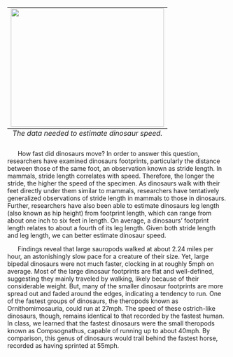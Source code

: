 <table class="image" align = "right" >
<caption align="bottom"><i>The data needed to estimate dinosaur speed.</i></caption>
<tr><td><img src="http://userhome.brooklyn.cuny.edu/grocha/lab/images/stride.jpg" width="350" height="270" ></td></tr>
</table>

&nbsp;&nbsp;&nbsp;&nbsp;&nbsp; How fast did dinosaurs move? In order to answer this question, researchers have examined dinosaurs footprints, particularly the distance between those of the same foot, an observation known as stride length. In mammals, stride length correlates with speed. Therefore, the longer the stride, the higher the speed of the specimen. As dinosaurs walk with their feet directly under them similar to mammals, researchers have tentatively generalized observations of stride length in mammals to those in dinosaurs. Further, researchers have also been able to estimate dinosaurs leg length (also known as hip height) from footprint length, which can range from about one inch to six feet in length. On average, a dinosaurs’ footprint length relates to about a fourth of its leg length. Given both stride length and leg length, we can better estimate dinosaur speed.

&nbsp;&nbsp;&nbsp;&nbsp;&nbsp; Findings reveal that large sauropods walked at about 2.24 miles per hour, an astonishingly slow pace for a creature of their size. Yet, large bipedal dinosaurs were not much faster, clocking in at roughly 5mph on average. Most of the large dinosaur footprints are flat and well-defined, suggesting they mainly traveled by walking, likely because of their considerable weight. But, many of the smaller dinosaur footprints are more spread out and faded around the edges, indicating a tendency to run. One of the fastest groups of dinosaurs, the theropods known as Ornithomimosauria, could run at 27mph. The speed of these ostrich-like dinosaurs, though, remains identical to that recorded by the fastest human. In class, we learned that the fastest dinosaurs were the small theropods known as Compsognathus, capable of running up to about 40mph. By comparison, this genus of dinosaurs would trail behind the fastest horse, recorded as having sprinted at 55mph. 